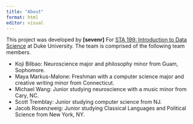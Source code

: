 ```yaml
---
title: "About"
format: html
editor: visual
---
```


This project was developed by **\[sevenr\]** For [STA 199: Introduction to Data Science](https://sta199-s23-2.github.io/) at Duke University. The team is comprised of the following team members.

-   Koji Bilbao: Neuroscience major and philosophy minor from Guam, Sophomore.
-   Maya Markus-Malone: Freshman with a computer science major and creative writing minor from Connecticut.
-   Michael Wang: Junior studying neuroscience with a music minor from Cary, NC.
-   Scott Tremblay: Junior studying computer science from NJ.
-   Jacob Rosenzweig: Junior studying Classical Languages and Political Science from New York, NY.
